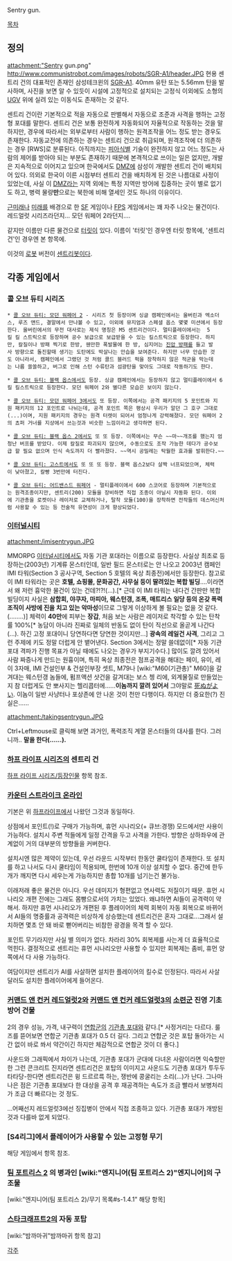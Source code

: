 Sentry gun. 

[[목차]]

== 정의 ==
attachment:"Sentry gun.png"
http://www.communistrobot.com/images/robots/SGR-A1/header.JPG
현용 센트리 건의 대표적인 존재인 삼성테크윈의 [[SGR-A1]]. 40mm 유탄 또는 5.56mm 탄을 발사하며, 사진을 보면 알 수 있듯이 시설에 고정적으로 설치되는 고정식 이외에도 소형의 [[무인기|UGV]] 위에 실려 있는 이동식도 존재하는 것 같다.

센트리 건이란 기본적으로 적을 자동으로 판별해서 자동으로 조준과 사격을 행하는 고정형 포대를 말한다. 센트리 건은 보통 완전하게 자동화되어 자율적으로 작동하는 것을 말하지만, 경우에 따라서는 외부로부터 사람이 행하는 원격조작을 어느 정도 받는 경우도 존재한다. 자동교전에 의존하는 경우는 센트리 건으로 취급되며, 원격조작에 더 의존하는 경우 [RWS]로 분류된다.
아직까지는 [[피아식별]] 기술이 완전하지 않고 어느 정도는 사람의 제어를 받아야 되는 부분도 존재하기 때문에 본격적으로 쓰이는 일은 없지만, 개발은 지속적으로 이어지고 있으며 한국에서도 [[DMZ]]에 삼성이 개발한 센트리 건이 배치되어 있다. 의외로 한국이 이른 시점부터 센트리 건을 배치하게 된 것은 나름대로 사정이 있었는데, 사실 이 [[DMZ]]라는 지역 외에는 특정 지역만 방어에 집중하는 곳이 별로 없기도 하고, 병력 물량'''만'''으로는 북한에 비해 열세인 것도 하나의 이유이다.

[[근미래]]나 [[미래]]를 배경으로 한 [[SF]] 게임이나 [[FPS]] 게임에서는 꽤 자주 나오는 물건이다. 레드얼럿 시리즈라던지... 모던 워페어 2라던지....

같지만 이름만 다른 물건으로 [[터릿]]이 있다. 이름이 '터릿'인 경우엔 터릿 항목에, '센트리건'인 경우엔 본 항목에.

이것의 [[로봇]] 버전이 [[센트리봇]]이다.
== 각종 게임에서 ==
=== 콜 오브 듀티 시리즈 ===
 * [[콜 오브 듀티: 모던 워페어 2]] - 시리즈 첫 등장이며 싱글 캠페인에서는 울버린과 엑소더스, 루즈 앤드, 결말에서 만나볼 수 있고, 이외에 뮤지엄과 스페셜 옵스 몇몇 미션에서 등장한다. 울버린에서의 무전 대사로는 제식 명칭은 M5 센트리건이다. 멀티플레이에서는  5킬 킬 스트릭으로 등장하며 공수 보급으로 보급받을 수 있는 킬스트릭으로 등장한다. 하지만, 칼질이나 방패 찍기로 한방, 웬만한 폭발물에 한 방, 심지어는 [[진압 방패]]를 들고 발사 방향으로 돌진할때 생기는 도탄에도 박살나는 안습을 보여준다. 하지만 너무 안습한 것도 아니라서, 캠페인에서 그랬던 것 처럼 콜드 블러드 퍽을 장착하지 않은 적군을 막는데는 나름 쏠쏠하고, 버그로 인해 스턴 수류탄과 섬광탄을 맞아도 그대로 작동하기도 한다.

 * [[콜 오브 듀티: 블랙 옵스]]에서도 등장. 싱글 캠페인에서는 등장하지 않고 멀티플레이에서 6킬 킬스트릭으로 등장한다. 모던 워페어 2와 별다른 모습은 보이지 않는다.

 * [[콜 오브 듀티: 모던 워페어 3]]에서도 또 등장. 이쪽에서는 공격 패키지의 5 포인트와 지원 패키지의 12 포인트로 나뉘는데, 공격 포인트 쪽은 평상시 우리가 알던 그 호구 그대로(...)이며, 지원 패키지의 경우는 원격 터렛이 되어서 엄청나게 강력해졌다. 모던 워페어 2의 쵸퍼 거너를 지상에서 쓰는것과 비슷한 느낌이라고 생각하면 된다.

 * [[콜 오브 듀티: 블랙 옵스 2]]에서도 또 또 등장. 이쪽에서는 무슨 ~~마~~개조를 했는지 엄청난 버프를 받았다. 이제 칼질로 파괴되지 않으며, 수동으로도 조작 가능한 데다가 공수보급 할 필요 없으며 인식 속도까지 더 빨라졌다. ~~역시 공밀레는 탁월한 효과를 발휘한다.~~

 * [[콜 오브 듀티: 고스트]]에서도 또 또 또 등장. 블랙 옵스2보다 살짝 너프되었으며, 체력이 낮아졌고, 칼빵 3번만에 터진다.

 * [[콜 오브 듀티: 어드밴스드 워페어]] - 멀티플레이에서 600 스코어로 등장하며 기본적으로는 원격조종이지만, 센트리(200) 모듈을 장비하면 직접 조종이 아닐시 자동화 된다. 이외에 기관총을 로켓이나 레이저로 교체하거나, 탈착 모듈(100)을 장착하면 전작들의 데스머신처럼 사용할 수 있는 등 전술적 유연성이 크게 향상되었다.



=== [[이터널시티]] ===
attachment:/imisentrygun.JPG


MMORPG [[이터널시티]]에서도 자동 기관 포대라는 이름으로 등장한다. 사실상 최초로 등장하는(2003년) 기계류 몬스터인데, 일반 필드 몬스터로는 안 나오고 2003년 캠페인 IMI 타워(Section 3 공사구역, Section 5 호텔의 옥상 최종전)에서만 등장한다. 참고로 이 IMI 타워라는 곳은 '''호텔, 쇼핑몰, 문화공간, 사무실 등이 딸려있는 복합 빌딩'''....이라면서 왜 저런 흉악한 물건이 있는 건데?!?!(...).[* 근데 이 IMI 타워는 내다건 간판만 복합 빌딩이지 사실은 '''삼합회, 야쿠자, 마피아, 웨스턴갱, 조폭, 매트리스 일당 등의 온갖 폭력조직이 사방에 진을 치고 있는 악마성'''이므로 그렇게 이상하게 볼 필요는 없을 것 같다.(........)] 체력이 '''40만'''에 피부는 '''장갑''', 처음 보는 사람은 레이저로 착각할 수 있는 탄착률 100%[* 농담이 아니라 진짜로 일체의 반동도 없이 탄이 직선으로 올곧게 나간다(...). 하긴 고정 포대이니 당연하다면 당연한 것이지만...] '''광속의 레일건 사격''', 그리고 그런 주제에 키도 정말 더럽게 안 뱉어낸다. Section 3에서는 정말 쓸데없이[* 자동 기관 포대 격파가 진행 목표가 아닐 때에도 나오는 경우가 부지기수다.] 많이도 깔려 있어서 사람 짜증나게 만드는 원흉이며, 특히 옥상 최종전은 점프공격을 해대는 페이, 유이, 레이 3자매, IMI 건설인부 & 건설인부장 셋트, M79나 [wiki:"M60(기관총)" M60]을 갈겨대는 웨스턴갱 놈들에, 펌프액션 샷건을 갈겨대는 보스 쳉 리에, 외계물질로 만들었는지 참 더럽게도 안 뽀사지는 헬리콥터에......'''이놈까지 깔려 있어서''' 그야말로 [[死ぬがよい]]. 이놈이 일반 사냥터나 포상존에 안 나온 것이 천만 다행이다. 하지만 더 중요한(?) 진실은......


attachment:/takingsentrygun.JPG

Ctrl+Leftmouse로 클릭해 보면 과거인, 폭력조직 계열 몬스터들의 대사를 한다.
그러니까.. '''말을 한다(......).'''

=== [[하프 라이프 시리즈]]의 센트리 건 ===
[[하프 라이프 시리즈/등장인물]] 항목 참조.

=== [[카운터 스트라이크 온라인]] ===
기본은 위 [[하프라이프]]에서 나왔던 그것과 동일하다. 

상점에서 포인트(!)로 구매가 가능하며, 휴먼 시나리오(+ 큐브:경쟁) 모드에서만 사용이 가능하다. 설치시 주변 적들에게 일정 간격을 두고 사격을 가한다. 방향은 상하좌우에 관계없이 거의 대부분의 방향들을 커버한다. 

설치시엔 많은 제약이 있는데, 우선 라운드 시작부터 한동안 쿨타임이 존재한다. 또 설치를 하고 나서도 다시 쿨타임이 적용되며, 한번에 10개 이상 설치할 수 없다. 중간에 한두개가 깨지면 다시 세우는게 가능하지만 총합 10개를 넘기는건 불가능.

이래저래 좋은 물건은 아니다. 우선 데미지가 형편없고 연사력도 저질이기 때문. 휴먼 시나리오 개편 전에는 그래도 몸빵으로서의 가치는 있었다. 왜냐하면 AI들이 공격력이 약해서. 하지만 휴먼 시나리오가 개편된 후 플레이어의 체력 회복이 자동 회복으로 바뀌어서 AI들의 명중률과 공격력은 비상하게 상승했는데 센트리건은 혼자 그대로...그래서 설치하면 몇초 안 돼 바로 뻗어버리는 비참한 광경을 목격 할 수 있다.

포인트 무기라지만 사실 별 의미가 없다. 차라리 30% 회복제를 사는게 더 효율적으로 먹힌다. 결정적으로 센트리는 휴먼 시나리오만 사용할 수 있지만 회복제는 좀비, 휴먼 양 쪽에서 다 사용 가능하다.

여담이지만 센트리가 AI를 사살하면 설치한 플레이어의 킬수로 인정된다. 따라서 사살 달러도 설치한 플레이어에게 들어온다.

=== [[커맨드 앤 컨커 레드얼럿2]]와 [[커맨드 앤 컨커 레드얼럿3]]의 [[소련군]] 진영 기초 방어 건물 ===

2의 경우 성능, 가격, 내구력이 [[연합군]]의 [[기관총 포대]]와 같다.[* 사정거리는 다르다. 룰즈를 뜯어보면 연합군 기관총 포대가 0.5 더 길다. 그리고 연합군 것은 포탑 돌아가는 시간 없이 바로 쏴서 약간이긴 하지만 체감적으로 연합군 것이 더 좋다.]

사운드와 그래픽에서 차이가 나는데, 기관총 포대가 군대에 다녀온 사람이라면 익숙할만한 그런 콘크리트 진지라면 센트리건은 포탑의 이미지고 사운드도 기관총 포대가 투두두 타타당-한다면 센트리건은 윙 드르르륵 하는, 쟁반에 콩굴리는 소리(...)가 난다. 
그나마 나은 점은 기관총 포대보다 한 대상을 공격 후 재공격하는 속도가 조금 빨라서 보병처리가 조금 더 빠르다는 것 정도.

...어째선지 레드얼럿3에선 징집병이 안에서 직접 조종하고 있다. 기관총 포대가 개방된 것과 다를바 없게 되었다.
=== [S4리그]에서 플레이어가 사용할 수 있는 고정형 무기 ===
해당 게임에서 항목 참조.
=== [[팀 포트리스 2]] 의 병과인 [wiki:"엔지니어(팀 포트리스 2)"엔지니어]의 구조물 ===
[wiki:"엔지니어(팀 포트리스 2)/무기 목록#s-1.4.1" 해당 항목]
=== [[스타크래프트2]]의 자동 포탑 ===
[wiki:"밤까마귀"밤까마귀 항목 참고]

[[각주]]

